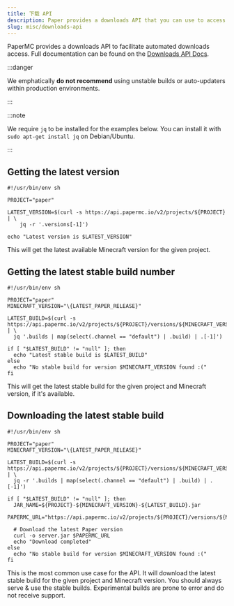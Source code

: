 ```yaml
---
title: 下载 API
description: Paper provides a downloads API that you can use to access builds.
slug: misc/downloads-api
---
```


PaperMC provides a downloads API to facilitate automated downloads access. Full documentation can be
found on the [Downloads API Docs](https://api.papermc.io/docs).

:::danger

We emphatically **do not recommend** using unstable builds or auto-updaters within production environments.

:::

:::note

We require `jq` to be installed for the examples below. You can install it with `sudo apt-get install jq` on Debian/Ubuntu.

:::

## Getting the latest version

```shell
#!/usr/bin/env sh

PROJECT="paper"

LATEST_VERSION=$(curl -s https://api.papermc.io/v2/projects/${PROJECT} | \
    jq -r '.versions[-1]')

echo "Latest version is $LATEST_VERSION"
```

This will get the latest available Minecraft version for the given project.

## Getting the latest stable build number

```shell replace
#!/usr/bin/env sh

PROJECT="paper"
MINECRAFT_VERSION="\{LATEST_PAPER_RELEASE}"

LATEST_BUILD=$(curl -s https://api.papermc.io/v2/projects/${PROJECT}/versions/${MINECRAFT_VERSION}/builds | \
  jq '.builds | map(select(.channel == "default") | .build) | .[-1]')

if [ "$LATEST_BUILD" != "null" ]; then
  echo "Latest stable build is $LATEST_BUILD"
else
  echo "No stable build for version $MINECRAFT_VERSION found :("
fi
```

This will get the latest stable build for the given project and Minecraft version, if it's available.

## Downloading the latest stable build

```shell replace
#!/usr/bin/env sh

PROJECT="paper"
MINECRAFT_VERSION="\{LATEST_PAPER_RELEASE}"

LATEST_BUILD=$(curl -s https://api.papermc.io/v2/projects/${PROJECT}/versions/${MINECRAFT_VERSION}/builds | \
  jq -r '.builds | map(select(.channel == "default") | .build) | .[-1]')

if [ "$LATEST_BUILD" != "null" ]; then
  JAR_NAME=${PROJECT}-${MINECRAFT_VERSION}-${LATEST_BUILD}.jar
  PAPERMC_URL="https://api.papermc.io/v2/projects/${PROJECT}/versions/${MINECRAFT_VERSION}/builds/${LATEST_BUILD}/downloads/${JAR_NAME}"

  # Download the latest Paper version
  curl -o server.jar $PAPERMC_URL
  echo "Download completed"
else
  echo "No stable build for version $MINECRAFT_VERSION found :("
fi
```

This is the most common use case for the API. It will download the latest stable build for the given project and
Minecraft version. You should always serve & use the stable builds. Experimental builds are prone to error and
do not receive support.
